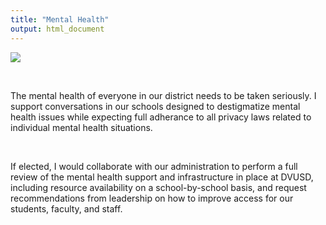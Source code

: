 ```yaml
---
title: "Mental Health"
output: html_document
---
```


![](Campaign Banner.PNG)

\

The mental health of everyone in our district needs to be taken seriously. I support conversations in our schools designed to destigmatize mental health issues while expecting full adherance to all privacy laws related to individual mental health situations. 

\

If elected, I would collaborate with our administration to perform a full review of the mental health support and infrastructure in place at DVUSD, including resource availability on a school-by-school basis, and request recommendations from leadership on how to improve access for our students, faculty, and staff.